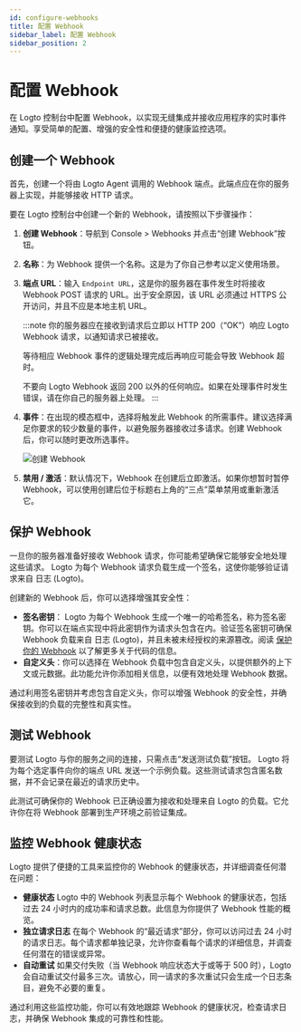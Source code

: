 ```yaml
---
id: configure-webhooks
title: 配置 Webhook
sidebar_label: 配置 Webhook
sidebar_position: 2
---
```


# 配置 Webhook

在 Logto 控制台中配置 Webhook，以实现无缝集成并接收应用程序的实时事件通知。享受简单的配置、增强的安全性和便捷的健康监控选项。

## 创建一个 Webhook

首先，创建一个将由 Logto Agent 调用的 Webhook 端点。此端点应在你的服务器上实现，并能够接收 HTTP 请求。

要在 Logto 控制台中创建一个新的 Webhook，请按照以下步骤操作：

1. **创建 Webhook**：导航到 <CloudLink to="/webhooks">Console > Webhooks</CloudLink> 并点击“创建 Webhook”按钮。
2. **名称**：为 Webhook 提供一个名称。这是为了你自己参考以定义使用场景。
3. **端点 URL**：输入 `Endpoint URL`，这是你的服务器在事件发生时将接收 Webhook POST 请求的 URL。出于安全原因，该 URL 必须通过 HTTPS 公开访问，并且不应是本地主机 URL。

   :::note
   你的服务器应在接收到请求后立即以 HTTP 200（“OK”）响应 Logto Webhook 请求，以通知请求已被接收。

   等待相应 Webhook 事件的逻辑处理完成后再响应可能会导致 Webhook 超时。

   不要向 Logto Webhook 返回 200 以外的任何响应。如果在处理事件时发生错误，请在你自己的服务器上处理。
   :::

4. **事件**：在出现的模态框中，选择将触发此 Webhook 的所需事件。建议选择满足你要求的较少数量的事件，以避免服务器接收过多请求。创建 Webhook 后，你可以随时更改所选事件。

   ![创建 Webhook](../assets/create-webhook-page.png)

5. **禁用 / 激活**：默认情况下，Webhook 在创建后立即激活。如果你想暂时暂停 Webhook，可以使用创建后位于标题右上角的“三点”菜单禁用或重新激活它。

## 保护 Webhook

一旦你的服务器准备好接收 Webhook 请求，你可能希望确保它能够安全地处理这些请求。 Logto 为每个 Webhook 请求负载生成一个签名，这使你能够验证请求来自 日志 (Logto)。

创建新的 Webhook 后，你可以选择增强其安全性：

- **签名密钥**： Logto 为每个 Webhook 生成一个唯一的哈希签名，称为签名密钥。你可以在端点实现中将此密钥作为请求头包含在内。验证签名密钥可确保 Webhook 负载来自 日志 (Logto)，并且未被未经授权的来源篡改。阅读 [保护你的 Webhook](/developers/webhooks/secure-webhooks/) 以了解更多关于代码的信息。
- **自定义头**：你可以选择在 Webhook 负载中包含自定义头，以提供额外的上下文或元数据。此功能允许你添加相关信息，以便有效地处理 Webhook 数据。

通过利用签名密钥并考虑包含自定义头，你可以增强 Webhook 的安全性，并确保接收到的负载的完整性和真实性。

## 测试 Webhook

要测试 Logto 与你的服务之间的连接，只需点击“发送测试负载”按钮。 Logto 将为每个选定事件向你的端点 URL 发送一个示例负载。这些测试请求包含匿名数据，并不会记录在最近的请求历史中。

此测试可确保你的 Webhook 已正确设置为接收和处理来自 Logto 的负载。它允许你在将 Webhook 部署到生产环境之前验证集成。

## 监控 Webhook 健康状态

Logto 提供了便捷的工具来监控你的 Webhook 的健康状态，并详细调查任何潜在问题：

- **健康状态**
  Logto 中的 Webhook 列表显示每个 Webhook 的健康状态，包括过去 24 小时内的成功率和请求总数。此信息为你提供了 Webhook 性能的概览。
- **独立请求日志**
  在每个 Webhook 的“最近请求”部分，你可以访问过去 24 小时的请求日志。每个请求都单独记录，允许你查看每个请求的详细信息，并调查任何潜在的错误或异常。
- **自动重试**
  如果交付失败（当 Webhook 响应状态大于或等于 500 时），Logto 会自动重试交付最多三次。请放心，同一请求的多次重试只会生成一个日志条目，避免不必要的重复。

通过利用这些监控功能，你可以有效地跟踪 Webhook 的健康状况，检查请求日志，并确保 Webhook 集成的可靠性和性能。
